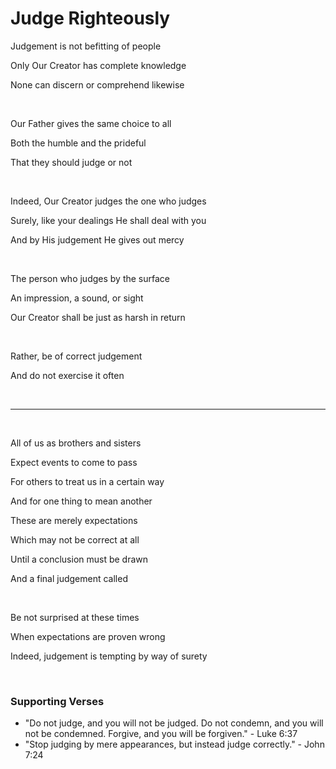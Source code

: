 # Judge Righteously

Judgement is not befitting of people

Only Our Creator has complete knowledge

None can discern or comprehend likewise

<br />

Our Father gives the same choice to all

Both the humble and the prideful

That they should judge or not

<br />

Indeed, Our Creator judges the one who judges

Surely, like your dealings He shall deal with you

And by His judgement He gives out mercy

<br />

The person who judges by the surface

An impression, a sound, or sight

Our Creator shall be just as harsh in return

<br />

Rather, be of correct judgement

And do not exercise it often

<br />

---

<br />

All of us as brothers and sisters

Expect events to come to pass

For others to treat us in a certain way

And for one thing to mean another

These are merely expectations

Which may not be correct at all

Until a conclusion must be drawn

And a final judgement called

<br />

Be not surprised at these times

When expectations are proven wrong

Indeed, judgement is tempting by way of surety

<br />

### Supporting Verses

- "Do not judge, and you will not be judged. Do not condemn, and you will not be condemned. Forgive, and you will be forgiven." - Luke 6:37
- "Stop judging by mere appearances, but instead judge correctly." - John 7:24
